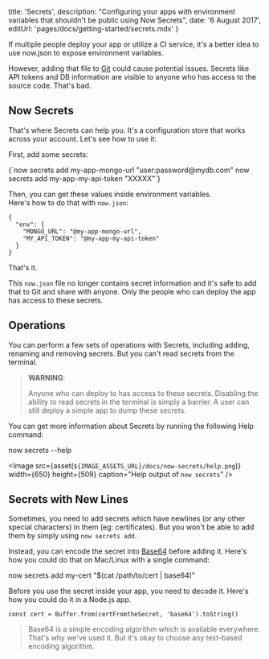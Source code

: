 

  title: 'Secrets',
  description:
    "Configuring your apps with environment variables that shouldn't be public using Now Secrets",
  date: '6 August 2017',
  editUrl: 'pages/docs/getting-started/secrets.mdx'
}

If multiple people deploy your app or utilize a CI service, it's a better idea to use <InternalLink href="/docs/getting-started/environment-variables#via-“now.json”">now.json</InternalLink> to expose environment variables.

However, adding that file to [Git](https://en.wikipedia.org/wiki/Git) could cause potential issues. Secrets like API tokens and DB information are visible to anyone who has access to the source code. That's bad.

## Now Secrets

That's where <Now color="#000"/> Secrets can help you. It's a configuration store that works across your account. Let's see how to use it:

First, add some secrets:

<TerminalInput>
  {`now secrets add my-app-mongo-url "user:password@mydb.com"
now secrets add my-app-my-api-token "XXXXX"`}
</TerminalInput>

Then, you can get these values inside environment variables.<br/>
Here's how to do that with `now.json`:

```
{
  "env": {
    "MONGO_URL": "@my-app-mongo-url",
    "MY_API_TOKEN": "@my-app-my-api-token"
  }
}
```

That's it.

This `now.json` file no longer contains secret information and it's safe to add that to Git and share with anyone. Only the people who can deploy the app has access to these secrets.

## Operations

You can perform a few sets of operations with <Now color="#000"/> Secrets, including adding, renaming and removing secrets. But you can't read secrets from the terminal.

> **WARNING**:
>
> Anyone who can deploy to <Now color="#000"/> has access to these secrets. Disabling the ability to read secrets in the terminal is simply a barrier.
> A user can still deploy a simple app to dump these secrets.

You can get more information about <Now color="#000"/> Secrets by running the following Help command:

<TerminalInput>now secrets --help</TerminalInput>

<Image
  src={asset(`${IMAGE_ASSETS_URL}/docs/now-secrets/help.png`)}
  width={650}
  height={509}
  caption="Help output of `now secrets`"
/>

## Secrets with New Lines

Sometimes, you need to add secrets which have newlines (or any other special characters) in them (eg: certificates). But you won't be able to add them by simply using `now secrets add`.

Instead, you can encode the secret into [Base64](https://en.wikipedia.org/wiki/Base64) before adding it. Here's how you could do that on Mac/Linux with a single command:

<TerminalInput>
  now secrets add my-cert "$(cat /path/to/cert | base64)"
</TerminalInput>

Before you use the secret inside your app, you need to decode it. Here's how you could do it in a Node.js app.

```
const cert = Buffer.from(certFromtheSecret, 'base64').toString()
```

> Base64 is a simple encoding algorithm which is available everywhere.<br/>
> That's why we've used it. But it's okay to choose any text-based encoding algorithm.

